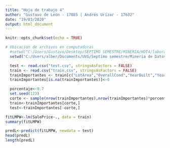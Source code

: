 ```yaml
---
title: "Hoja de trabajo 4"
author: "Gustavo de León - 17085 | Andrés Urízar - 17632"
date: "19/03/2020"
output: html_document
---
```


```r
knitr::opts_chunk$set(echo = TRUE)
```

```r
# Ubicacion de archivos en computadoras
  #setwd("C:/Users/Gustavo/Desktop/SEPTIMO SEMESTRE/MINERIA/HDT4/laboratorio_05")
  setwd("C:/Users/alber/Documents/UVG/Septimo semestre/Mineria de Datos/Hoja-Trabajo_4/laboratorio_05")
```
```r
  test <- read.csv("test.csv", stringsAsFactors = FALSE)
  train <- read.csv("train.csv", stringsAsFactors = FALSE)
  trainImportantes <- train[c("LotArea","OverallCond","YearBuilt","YearRemodAdd","FullBath","TotRmsAbvGrd","KitchenAbvGr","GarageCars")]
  trainImportantes[is.na(trainImportantes)]<-0
```
```r
  porcentaje<-0.7
  set.seed(123)
  corte <- sample(nrow(trainImportantes),nrow(trainImportantes)*porcentaje)
  train<-trainImportantes[corte,]
  test<-trainImportantes[-corte,]
```
```r
fitLMPW<-lm(SalePrice~., data = train)
summary(fitLMPW)
```
```r
predL<-predict(fitLMPW, newdata = test)
head(predL)
length(predL)
```